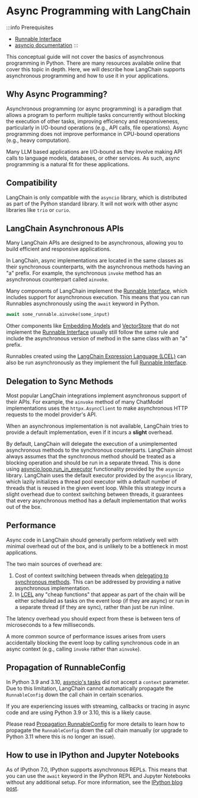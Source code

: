 # Async Programming with LangChain

:::info Prerequisites
* [Runnable Interface](/docs/concepts/runnables)
* [asyncio documentation](https://docs.python.org/3/library/asyncio.html)
:::

This conceptual guide will not cover the basics of asynchronous programming in Python. There are many resources available online that cover this topic in depth. Here, we will describe how LangChain supports asynchronous programming and how to use it in your applications.

## Why Async Programming?

Asynchronous programming (or async programming) is a paradigm that allows a program to perform multiple tasks concurrently without blocking the execution of other tasks, improving efficiency and responsiveness, particularly in I/O-bound operations (e.g., API calls, file operations). Async programming does not improve performance in CPU-bound operations (e.g., heavy computation).

Many LLM based applications are I/O-bound as they involve making API calls to language models, databases, or other services. As such, async programming is a natural fit for these applications.

## Compatibility

LangChain is only compatible with the `asyncio` library, which is distributed as part of the Python standard library. It will not work with other async libraries like `trio` or `curio`.

## LangChain Asynchronous APIs

Many LangChain APIs are designed to be asynchronous, allowing you to build efficient and responsive applications.

In LangChain, async implementations are located in the same classes as their synchronous counterparts, with the asynchronous methods having an "a" prefix. For example, the synchronous `invoke` method has an asynchronous counterpart called `ainvoke`.

Many components of LangChain implement the [Runnable Interface](/docs/concepts/runnables), which includes support for asynchronous execution. This means that you can run Runnables asynchronously using the `await` keyword in Python.

```python
await some_runnable.ainvoke(some_input)
```

Other components like [Embedding Models](/docs/concepts/embedding_models) and [VectorStore](/docs/concepts/vectorstores) that do not implement the [Runnable Interface](/docs/concepts/runnables) usually still follow the same rule and include the asynchronous version of method in the same class with an "a" prefix.

Runnables created using the [LangChain Expression Language (LCEL)](/docs/concepts/lcel) can also be run asynchronously as they implement
the full [Runnable Interface](/docs/concepts/runnables).

## Delegation to Sync Methods

Most popular LangChain integrations implement asynchronous support of their APIs. For example, the `ainvoke` method of many ChatModel implementations uses the `httpx.AsyncClient` to make asynchronous HTTP requests to the model provider's API.

When an asynchronous implementation is not available, LangChain tries to provide a default implementation, even if it incurs
a **slight** overhead.

By default, LangChain will delegate the execution of a unimplemented asynchronous methods to the synchronous counterparts. LangChain almost always assumes that the synchronous method should be treated as a blocking operation and should be run in a separate thread.
This is done using [asyncio.loop.run_in_executor](https://docs.python.org/3/library/asyncio-eventloop.html#asyncio.loop.run_in_executor) functionality provided by the `asyncio` library. LangChain uses the default executor provided by the `asyncio` library, which lazily initializes a thread pool executor with a default number of threads that is reused in the given event loop. While this strategy incurs a slight overhead due to context switching between threads, it guarantees that every asynchronous method has a default implementation that works out of the box.

## Performance

Async code in LangChain should generally perform relatively well with minimal overhead out of the box, and is unlikely
to be a bottleneck in most applications.

The two main sources of overhead are:

1. Cost of context switching between threads when [delegating to synchronous methods](#delegation-to-sync-methods). This can be addressed by providing a native asynchronous implementation.
2. In [LCEL](/docs/concepts/lcel) any "cheap functions" that appear as part of the chain will be either scheduled as tasks on the event loop (if they are async) or run in a separate thread (if they are sync), rather than just be run inline.

The latency overhead you should expect from these is between tens of microseconds to a few milliseconds.

A more common source of performance issues arises from users accidentally blocking the event loop by calling synchronous code in an async context (e.g., calling `invoke` rather than `ainvoke`).

## Propagation of RunnableConfig

In Python 3.9 and 3.10, [asyncio's tasks](https://docs.python.org/3/library/asyncio-task.html#asyncio.create_task) did not
accept a `context` parameter. Due to this limitation, LangChain cannot automatically propagate the `RunnableConfig` down the call chain
in certain scenarios.

If you are experiencing issues with streaming, callbacks or tracing in async code and are using Python 3.9 or 3.10, this is a likely cause.

Please read [Propagation RunnableConfig](/docs/concepts/runnables#propagation-runnableconfig) for more details to learn
how to propagate the `RunnableConfig` down the call chain manually (or upgrade to Python 3.11 where this is no longer an issue).

## How to use in IPython and Jupyter Notebooks

As of IPython 7.0, IPython supports asynchronous REPLs. This means that you can use the `await` keyword in the IPython REPL and Jupyter Notebooks without any additional setup. For more information, see the [IPython blog post](https://blog.jupyter.org/ipython-7-0-async-repl-a35ce050f7f7).